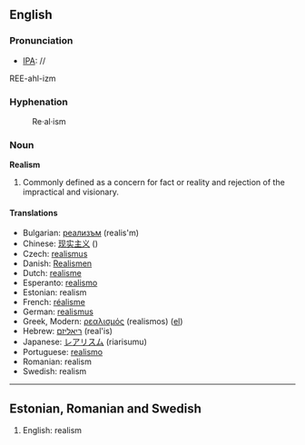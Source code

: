 ==English==

=== Pronunciation ===
*[[IPA]]: //
REE-ahl-izm

===Hyphenation===
:Re&middot;al&middot;ism
=== Noun ===
'''Realism'''

#Commonly defined as a concern for fact or reality and rejection of the impractical and visionary.

==== Translations ====

*Bulgarian: [[реализъм]] (realis'm)
*Chinese: [[现实主义]] ()
*Czech: [[realismus]]
*Danish: [[Realismen]]
*Dutch: [[realisme]]
*Esperanto: [[realismo]]
*Estonian: realism
*French: [[réalisme]]
*German: [[realismus]]
*Greek, Modern: [[ρεαλισμός]] (realismos) ([[:el:ρεαλισμός|el]])
*Hebrew: [[ריאליזם]] (real'is)
*Japanese: [[レアリスム]] (riarisumu)
*Portuguese: [[realismo]]
*Romanian: realism
*Swedish: realism

----

==Estonian, Romanian and Swedish==

#English: realism

{{Wikipedia}}